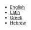 <Initial text="Glossary"/>

* [English](/glossary/english)
* [Latin](/glossary/latin)
* [Greek](/glossary/greek)
* [Hebrew](/glossary/hebrew)
